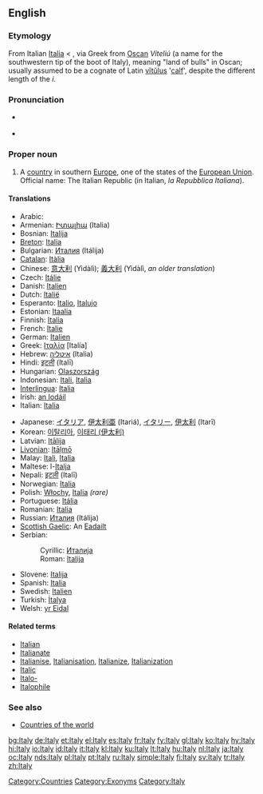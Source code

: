 {{wikipedia}}
==English==

===Etymology===
From Italian [[Italia#Italian|Italia]] < {{L.}} {{term|Italia|Ītalia|lang=la}}, via Greek from [[Oscan]] ''Víteliú'' (a name for the southwestern tip of the boot of Italy), meaning "land of bulls" in Oscan; usually assumed to be a cognate of Latin [[vitulus|vĭtŭlus]] '[[calf]]', despite the different length of the ''i''.

===Pronunciation===
* {{a|UK|US}} {{IPA|/ˈɪ.tə.li/}}
* {{audio|en-us-Italy.ogg|Audio (US)}}

===Proper noun===
{{en-proper noun}}

# A [[country]] in southern [[Europe]], one of the states of the [[European Union]]. Official name: The Italian Republic (in Italian, ''la Repubblica Italiana'').

====Translations====
{{top}}
* Arabic: {{Arab|[[ايطاليا]]}} {{IPAchar|(’iṭálya)}} {{f}}
* Armenian: [[Իտալիա]] (Italia)
* Bosnian: [[Italija]] {{f}}
* [[Breton]]: [[Italia]]
* Bulgarian: [[Италия]] (Itálija) {{f}}
* [[Catalan]]: [[Itàlia]] {{f}}
* Chinese: [[意大利]] (Yìdàlì); [[義大利]] (Yìdàlì, ''an older translation'')
* Czech: [[Itálie]] {{f}}
* Danish: [[Italien]]
* Dutch: [[Italië]]
* Esperanto: [[Italio]], [[Italujo]]
* Estonian: [[Itaalia]]
* Finnish: [[Italia]]
* French: [[Italie]] {{f}}
* German: [[Italien]] {{n}}
* Greek: [[Ιταλία]] [Italía] {{f}}
* Hebrew: [[איטליה]] (Italia)
* Hindi: [[इटली]] (Italī)
* Hungarian: [[Olaszország]]
* Indonesian: [[Itali]], [[Italia]]
* [[Interlingua]]: [[Italia]]
* Irish: [[an Iodáil]] {{f}}
* Italian: [[Italia]] {{f}}
{{mid}}
* Japanese: [[イタリア]], [[伊太利亜]] (Itariá), [[イタリー]], [[伊太利]] (Itarī)
* Korean: [[이탈리아]], [[이태리|이태리 (伊太利)]]
* Latvian: [[Itālija]] {{f}}
* [[Livonian]]: [[Itāļmō]]
* Malay: [[Itali]], [[Italia]]
* Maltese: l-[[Italja]]
* Nepali: [[इटली]] (Italī)
* Norwegian: [[Italia]]
* Polish: [[Włochy]], [[Italia]] ''(rare)''
* Portuguese: [[Itália]] {{f}}
* Romanian: [[Italia]] {{f}}
* Russian: [[Италия]] (Itálija) {{f}}
* [[Scottish Gaelic]]: An [[Eadailt]] {{f}}
* Serbian:
*: Cyrillic: [[Италија]] {{f}}
*: Roman: [[Italija#Serbian|Italija]] {{f}}
* Slovene: [[Italija]] {{f}}
* Spanish: [[Italia]] {{f}}
* Swedish: [[Italien]]
* Turkish: [[İtalya]]
* Welsh: [[yr Eidal]] {{f}}
{{bottom}}

====Related terms====
* [[Italian]]
* [[Italianate]]
* [[Italianise]], [[Italianisation]], [[Italianize]], [[Italianization]]
* [[Italic]]
* [[Italo-]]
* [[Italophile]]

===See also===
* [[Appendix:Countries of the world|Countries of the world]]

[[Category:Countries]]
[[Category:Exonyms]]
[[Category:Italy]]

[[bg:Italy]]
[[de:Italy]]
[[et:Italy]]
[[el:Italy]]
[[es:Italy]]
[[fr:Italy]]
[[fy:Italy]]
[[gl:Italy]]
[[ko:Italy]]
[[hy:Italy]]
[[hi:Italy]]
[[io:Italy]]
[[id:Italy]]
[[it:Italy]]
[[kl:Italy]]
[[ku:Italy]]
[[lt:Italy]]
[[hu:Italy]]
[[nl:Italy]]
[[ja:Italy]]
[[oc:Italy]]
[[nds:Italy]]
[[pl:Italy]]
[[pt:Italy]]
[[ru:Italy]]
[[simple:Italy]]
[[fi:Italy]]
[[sv:Italy]]
[[tr:Italy]]
[[zh:Italy]]